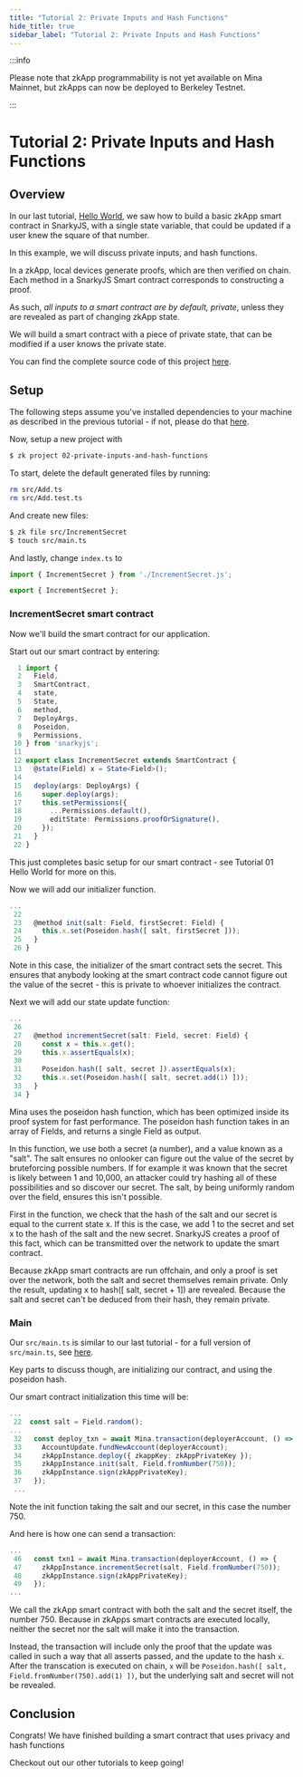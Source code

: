 ```yaml
---
title: "Tutorial 2: Private Inputs and Hash Functions"
hide_title: true
sidebar_label: "Tutorial 2: Private Inputs and Hash Functions"
---
```


:::info

Please note that zkApp programmability is not yet available on Mina Mainnet, but
zkApps can now be deployed to Berkeley Testnet.

:::

# Tutorial 2: Private Inputs and Hash Functions

## Overview

In our last tutorial, [Hello World](hello-world), we saw how to build a basic zkApp smart contract in SnarkyJS, with a single state variable, that could be updated if a user knew the square of that number.

In this example, we will discuss private inputs, and hash functions.

In a zkApp, local devices generate proofs, which are then verified on chain. Each method in a SnarkyJS Smart contract corresponds to constructing a proof.

As such, *all inputs to a smart contract are by default, private*, unless they are revealed as part of changing zkApp state.

We will build a smart contract with a piece of private state, that can be modified if a user knows the private state.

You can find the complete source code of this project [here](https://github.com/es92/zkApp-examples/tree/main/02-private-inputs-and-hash-functions).

## Setup

The following steps assume you've installed dependencies to your machine as described in the previous tutorial - if not, please do that [here](hello-world).

Now, setup a new project with 
```sh
$ zk project 02-private-inputs-and-hash-functions
```


To start, delete the default generated files by running:

```sh
rm src/Add.ts
rm src/Add.test.ts
```

And create new files:

```sh
$ zk file src/IncrementSecret
$ touch src/main.ts
```

And lastly, change `index.ts` to 
```ts
import { IncrementSecret } from './IncrementSecret.js';

export { IncrementSecret };
```

### IncrementSecret smart contract

Now we'll build the smart contract for our application.

Start out our smart contract by entering:

```ts
  1 import {
  2   Field,
  3   SmartContract,
  4   state,
  5   State,
  6   method,
  7   DeployArgs,
  8   Poseidon,
  9   Permissions,
 10 } from 'snarkyjs';
 11
 12 export class IncrementSecret extends SmartContract {
 13   @state(Field) x = State<Field>();
 14
 15   deploy(args: DeployArgs) {
 16     super.deploy(args);
 17     this.setPermissions({
 18       ...Permissions.default(),
 19       editState: Permissions.proofOrSignature(),
 20     });
 21   }
 22 }
```

This just completes basic setup for our smart contract - see Tutorial 01 Hello World for more on this.

Now we will add our initializer function.

```ts
...
 22
 23   @method init(salt: Field, firstSecret: Field) {
 24     this.x.set(Poseidon.hash([ salt, firstSecret ]));
 25   }
 26 }
```

Note in this case, the initializer of the smart contract sets the secret. This ensures that anybody looking at the smart contract code cannot figure out the value of the secret - this is private to whoever initializes the contract.

Next we will add our state update function:
```ts
...
 26
 27   @method incrementSecret(salt: Field, secret: Field) {
 28     const x = this.x.get();
 29     this.x.assertEquals(x);
 30
 31     Poseidon.hash([ salt, secret ]).assertEquals(x);
 32     this.x.set(Poseidon.hash([ salt, secret.add(1) ]));
 33   }
 34 }
 ```

Mina uses the poseidon hash function, which has been optimized inside its proof system for fast performance. The poseidon hash function takes in an array of Fields, and returns a single Field as output.

In this function, we use both a secret (a number), and a value known as a "salt". The salt ensures no onlooker can figure out the value of the secret by bruteforcing possible numbers. If for example it was known that the secret is likely between 1 and 10,000, an attacker could try hashing all of these possibilities and so discover our secret. The salt, by being uniformly random over the field, ensures this isn't possible.

First in the function, we check that the hash of the salt and our secret is equal to the current state x. If this is the case, we add 1 to the secret and set x to the hash of the salt and the new secret. SnarkyJS creates a proof of this fact, which can be transmitted over the network to update the smart contract.

Because zkApp smart contracts are run offchain, and only a proof is set over the network, both the salt and secret themselves remain private. Only the result, updating x to hash([ salt, secret + 1]) are revealed. Because the salt and secret can't be deduced from their hash, they remain private.

### Main

Our `src/main.ts` is similar to our last tutorial - for a full version of `src/main.ts`, see [here](https://github.com/es92/zkApp-examples/blob/main/02-private-inputs-and-hash-functions/src/main.ts).

Key parts to discuss though, are initializing our contract, and using the poseidon hash.

Our smart contract initialization this time will be:
```ts
...
 22  const salt = Field.random();
...
 32   const deploy_txn = await Mina.transaction(deployerAccount, () => {
 33     AccountUpdate.fundNewAccount(deployerAccount);
 34     zkAppInstance.deploy({ zkappKey: zkAppPrivateKey });
 35     zkAppInstance.init(salt, Field.fromNumber(750));
 36     zkAppInstance.sign(zkAppPrivateKey);
 37   });
 ...
```

Note the init function taking the salt and our secret, in this case the number 750.

And here is how one can send a transaction:
```ts
...
 46   const txn1 = await Mina.transaction(deployerAccount, () => {
 47     zkAppInstance.incrementSecret(salt, Field.fromNumber(750));
 48     zkAppInstance.sign(zkAppPrivateKey);
 49   });
...
```

We call the zkApp smart contract with both the salt and the secret itself, the number 750. Because in zkApps smart contracts are executed locally, neither the secret nor the salt will make it into the transaction. 

Instead, the transaction will include only the proof that the update was called in such a way that all asserts passed, and the update to the hash `x`. After the transcation is executed on chain, `x` will be `Poseidon.hash([ salt, Field.fromNumber(750).add(1) ])`, but the underlying salt and secret will not be revealed.

## Conclusion

Congrats! We have finished building a smart contract that uses privacy and hash functions

Checkout out our other tutorials to keep going!
